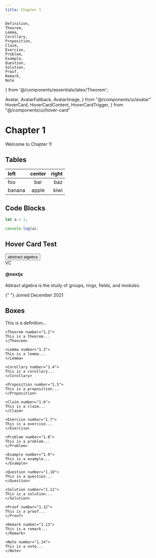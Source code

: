 ```yaml
---
title: Chapter 1
---
```


    Definition,
    Theorem,
    Lemma,
    Corollary,
    Proposition,
    Claim,
    Exercise,
    Problem,
    Example,
    Question,
    Solution,
    Proof,
    Remark,
    Note
} from '@/components/essentials/latex/Theorem';


  Avatar,
  AvatarFallback,
  AvatarImage,
} from "@/components/ui/avatar"
  HoverCard,
  HoverCardContent,
  HoverCardTrigger,
} from "@/components/ui/hover-card"


# Chapter 1
 
Welcome to Chapter 1!

## Tables

| left   | center | right |
| :----- | :----: | ----: |
| foo    |  bar   |   baz |
| banana | apple  |  kiwi |


## Code Blocks
```js filename="demo.js" {3} copy
let a = 1;

console.log(a);
```


## Hover Card Test


<HoverCard>
    <HoverCardTrigger asChild>
    <Button variant="link">abstract algebra</Button>
    </HoverCardTrigger>
    <HoverCardContent className="w-80">
    <div className="flex justify-between space-x-4">
        <Avatar>
        <AvatarImage src="https://github.com/vercel.png" />
        <AvatarFallback>VC</AvatarFallback>
        </Avatar>
        <div className="space-y-1">
        <h4 className="text-sm font-semibold">@nextjs</h4>
        <p className="text-sm">
            Abtract algebra is the study of groups, rings, fields, and modules.
        </p>
        <div className="flex items-center pt-2">
            <CalendarIcon className="mr-2 h-4 w-4 opacity-70" />{" "}
            <span className="text-xs text-muted-foreground">
            Joined December 2021
            </span>
        </div>
        </div>
    </div>
    </HoverCardContent>
</HoverCard>


## Boxes

<div>
    <Definition number="1.1" name="First Definition">
    This is a definition...
    </Definition>

    <Theorem number="1.2">
    This is a theorem...
    </Theorem>

    <Lemma number="1.3">
    This is a lemma...
    </Lemma>

    <Corollary number="1.4">
    This is a corollary...
    </Corollary>

    <Proposition number="1.5">
    This is a proposition...
    </Proposition>

    <Claim number="1.6">
    This is a claim...
    </Claim>

    <Exercise number="1.7">
    This is a exercise...
    </Exercise>

    <Problem number="1.8">
    This is a problem...
    </Problem>

    <Example number="1.9">
    This is a example...
    </Example>

    <Question number="1.10">
    This is a question...
    </Question>

    <Solution number="1.11">
    This is a solution...
    </Solution>

    <Proof number="1.12">
    This is a proof...
    </Proof>

    <Remark number="1.13">
    This is a remark...
    </Remark>
    
    <Note number="1.14">
    This is a note...
    </Note>
</div>
